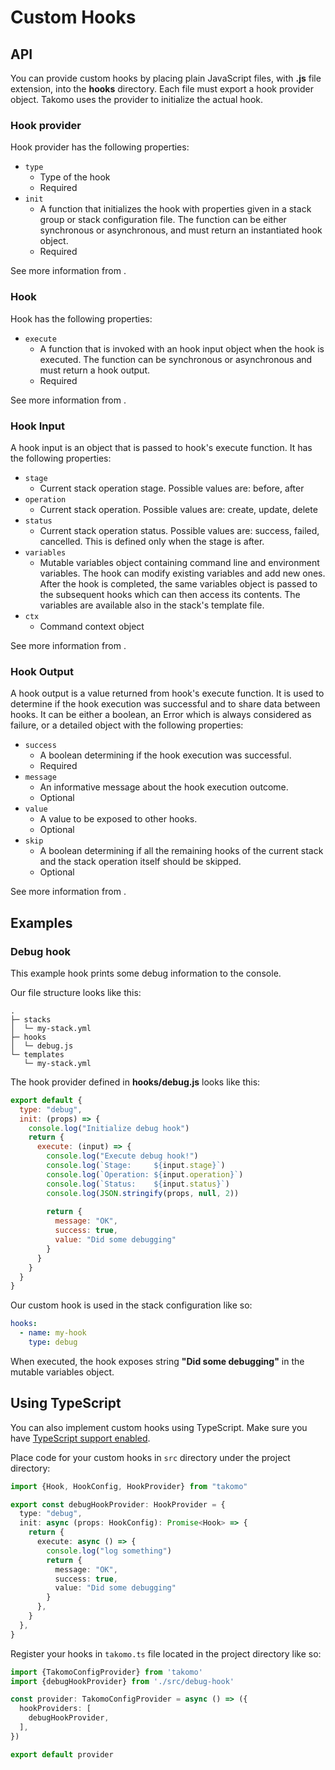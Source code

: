 
# Custom Hooks

## API

You can provide custom hooks by placing plain JavaScript files, with **.js** file extension, into the **hooks** directory. Each file must export a hook provider object. Takomo uses the provider to initialize the actual hook.

### Hook provider

Hook provider has the following properties:

- `type`
  - Type of the hook
  - Required
- `init`
  - A function that initializes the hook with properties given in a stack group or stack configuration file. The function can be either synchronous or asynchronous, and must return an instantiated hook object.
  - Required

See more information from <ApiLink text="API docs" source="interfaces/HookProvider.html"/>.

### Hook

Hook has the following properties:

- `execute`
  - A function that is invoked with an hook input object when the hook is executed. The function can be synchronous or asynchronous and must return a hook output. 
  - Required

See more information from <ApiLink text="API docs" source="interfaces/Hook.html"/>.

### Hook Input

A hook input is an object that is passed to hook's execute function. It has the following properties:

- `stage`
  - Current stack operation stage. Possible values are: before, after
- `operation`
  - Current stack operation. Possible values are: create, update, delete
- `status`
  - Current stack operation status. Possible values are: success, failed, cancelled. This is defined only when the stage is after.
- `variables`
  - Mutable variables object containing command line and environment variables. The hook can modify existing variables and add new ones. After the hook is completed, the same variables object is passed to the subsequent hooks which can then access its contents. The variables are available also in the stack's template file.
- `ctx`
  - Command context object

See more information from <ApiLink text="API docs" source="interfaces/HookInput.html"/>.

### Hook Output

A hook output is a value returned from hook's execute function. It is used to determine if the hook execution was successful and to share data between hooks. It can be either a boolean, an Error which is always considered as failure, or a detailed object with the following properties:

- `success`
  - A boolean determining if the hook execution was successful.
  - Required
- `message`
  - An informative message about the hook execution outcome.
  - Optional
- `value`
  - A value to be exposed to other hooks.
  - Optional
- `skip`
  - A boolean determining if all the remaining hooks of the current stack and the stack operation itself should be skipped.  
  - Optional

See more information from <ApiLink text="API docs" source="types/HookOutput.html"/>.

## Examples

### Debug hook

This example hook prints some debug information to the console.

Our file structure looks like this:

```shell
.
├─ stacks
│  └─ my-stack.yml
├─ hooks
│  └─ debug.js
└─ templates
   └─ my-stack.yml
```

The hook provider defined in **hooks/debug.js** looks like this:

```javascript title="hooks/debug.js"
export default {
  type: "debug",
  init: (props) => {
    console.log("Initialize debug hook")
    return {
      execute: (input) => {
        console.log("Execute debug hook!")
        console.log(`Stage:     ${input.stage}`)
        console.log(`Operation: ${input.operation}`)
        console.log(`Status:    ${input.status}`)
        console.log(JSON.stringify(props, null, 2))
        
        return {
          message: "OK",
          success: true,
          value: "Did some debugging"
        }
      }
    }
  }
}
```

Our custom hook is used in the stack configuration like so:

```yaml title="stacks/my-stack.yml"
hooks:
  - name: my-hook
    type: debug
```

When executed, the hook exposes string **"Did some debugging"** in the mutable variables object.

## Using TypeScript

You can also implement custom hooks using TypeScript. Make sure you have [TypeScript support enabled](../configuration/project-configuration#typescript-support).

Place code for your custom hooks in `src` directory under the project directory:

```typescript title="src/debug-hook.ts"
import {Hook, HookConfig, HookProvider} from "takomo"

export const debugHookProvider: HookProvider = {
  type: "debug",
  init: async (props: HookConfig): Promise<Hook> => {
    return {
      execute: async () => {
        console.log("log something")
        return {
          message: "OK",
          success: true,
          value: "Did some debugging"
        }
      },
    }
  },
}
```

Register your hooks in `takomo.ts` file located in the project directory like so:

```typescript title="takomo.ts"
import {TakomoConfigProvider} from 'takomo'
import {debugHookProvider} from './src/debug-hook'

const provider: TakomoConfigProvider = async () => ({
  hookProviders: [
    debugHookProvider,
  ],
})

export default provider
```
